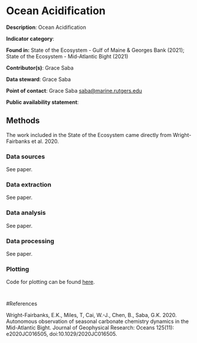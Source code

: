# Ocean Acidification

**Description**: Ocean Acidification 

**Indicator category**: 

**Found in:** State of the Ecosystem - Gulf of Maine & Georges Bank (2021); State of the Ecosystem - Mid-Atlantic Bight (2021)

**Contributor(s)**: Grace Saba 

**Data steward**: Grace Saba

**Point of contact**: Grace Saba <saba@marine.rutgers.edu>

**Public availability statement**: 

## Methods

The work included in the State of the Ecosystem came directly from Wright-Fairbanks et al. 2020. 

### Data sources

See paper.

### Data extraction

See paper.

### Data analysis

See paper.

### Data processing

See paper.

### Plotting

Code for plotting can be found [here](https://raw.githubusercontent.com/NOAA-EDAB/ecodata/master/chunk-scripts/LTL_MAB.Rmd-mab-oa-glider.R). 
```r

```

```r

```



#References 

Wright-Fairbanks, E.K., Miles, T, Cai, W.-J., Chen, B., Saba, G.K. 2020. Autonomous observation of seasonal carbonate chemistry dynamics in the Mid-Atlantic Bight. Journal of Geophysical Research: Oceans 125(11): e2020JC016505, doi:10.1029/2020JC016505.